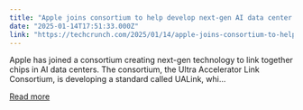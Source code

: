 ```yaml
---
title: "Apple joins consortium to help develop next-gen AI data center tech"
date: "2025-01-14T17:51:33.000Z"
link: "https://techcrunch.com/2025/01/14/apple-joins-consortium-to-help-develop-next-gen-ai-data-center-tech/"
---
```


Apple has joined a consortium creating next-gen technology to link together chips in AI data centers. The consortium, the Ultra Accelerator Link Consortium, is developing a standard called UALink, whi...

[Read more](https://techcrunch.com/2025/01/14/apple-joins-consortium-to-help-develop-next-gen-ai-data-center-tech/)

